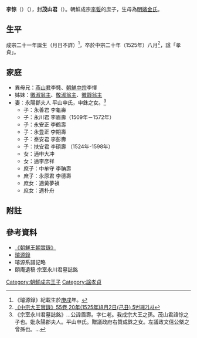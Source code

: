 '''李悰'''（{{lang-ko|'''이종'''}}）（{{bd|1490年||1525年|}}），封'''茂山君'''（{{lang-ko|'''무산군'''}}）。朝鮮成宗[[李娎|李娎]]的庶子，生母為[[明嬪金氏_(朝鮮成宗)|明嬪金氏]]。
==生平==
成宗二十一年誕生（月日不詳）<ref>《璿源錄》紀載生於[[庚戌|庚戌]]年。</ref>，卒於中宗二十年（1525年）八月<ref>[http://sillok.history.go.kr/inspection/insp_king.jsp?id=wka_12008002_005&tabid=w 《中宗大王實錄》55卷,20年(1525年)8月2日(己丑) 5번째기사]</ref>，諡「孝貞」。
==家庭==
*異母兄：[[燕山君|燕山君]]李㦕、[[朝鮮中宗|朝鮮中宗]]李懌
*姊妹：[[徽淑翁主|徽淑翁主]]、[[敬淑翁主|敬淑翁主]]、[[徽靜翁主|徽靜翁主]]
*妻：永陽郡夫人 平山申氏，申銖之女。<ref>《宗室永川君墓誌銘》…公諱眉壽。字仁老。我成宗大王之孫。茂山君諱悰之子也。妣永陽郡夫人。平山申氏。贈議政府右贊成銖之女。左議政文僖公槩之曾孫也。…</ref>
**子：永善君 李龜壽
**子：永川君 李眉壽（1509年－1572年）
**子：永安正 李鶴壽
**子：永豊正 李期壽
**子：泰安君 李彭壽
**子：扶安君 李碩壽 （1524年-1598年）
**女：適申大冲
**女：適李彦祥
**庶子：中牟守 李聃壽
**庶子：永原君 李德壽
**庶女：適黃夢禎
**庶女：適朴舟

==附註==
{{reflist}}
== 參考資料 ==
*[http://sillok.history.go.kr/main/main.jsp 《朝鮮王朝實錄》] {{Wayback|url=http://sillok.history.go.kr/main/main.jsp |date=20150905161523 }}
*[https://web.archive.org/web/20131004223554/http://royal.kostma.net/Ge/MainTree 璿源錄]
*璿源系譜記略
*頤庵遺稿·宗室永川君墓誌銘
[[Category:朝鮮成宗王子|Category:朝鮮成宗王子]]
[[Category:諡孝貞|Category:諡孝貞]]